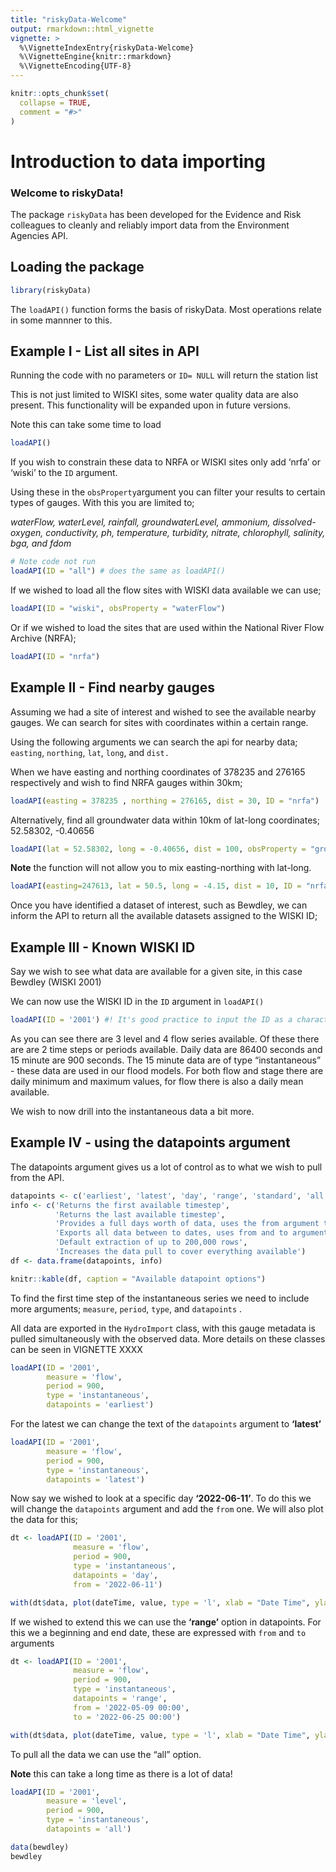 ```yaml
---
title: "riskyData-Welcome"
output: rmarkdown::html_vignette
vignette: >
  %\VignetteIndexEntry{riskyData-Welcome}
  %\VignetteEngine{knitr::rmarkdown}
  %\VignetteEncoding{UTF-8}
---
```


```r
knitr::opts_chunk$set(
  collapse = TRUE,
  comment = "#>"
)
```

# Introduction to data importing

### Welcome to riskyData!

The package `riskyData` has been developed for the Evidence and Risk colleagues to cleanly and reliably import data from the Environment Agencies API.

## Loading the package

```r
library(riskyData)
```

The `loadAPI()` function forms the basis of riskyData. Most operations relate in some mannner to this. 

## Example I - List all sites in API

Running the code with no parameters or `ID= NULL` will return the station list

This is not just limited to WISKI sites, some water quality data are also present. This functionality will be expanded upon in future versions.

Note this can take some time to load

```r
loadAPI()
```

If you wish to constrain these data to NRFA or WISKI sites only add 'nrfa' or 'wiski' to the `ID` argument.

Using these in the `obsProperty`argument you can filter your results to certain types of gauges. With this you are limited to;

*waterFlow, waterLevel, rainfall, groundwaterLevel, ammonium, dissolved-oxygen, conductivity, ph, temperature, turbidity, nitrate, chlorophyll, salinity, bga, and fdom*

```r
# Note code not run
loadAPI(ID = "all") # does the same as loadAPI()
```

If we wished to load all the flow sites with WISKI data available we can use;

```r
loadAPI(ID = "wiski", obsProperty = "waterFlow")
```

Or if we wished to load the sites that are used within the National River Flow Archive (NRFA);

```r
loadAPI(ID = "nrfa")
```

## Example II - Find nearby gauges

Assuming we had a site of interest and wished to see the available nearby gauges. We can search for sites with coordinates within a certain range.

Using the following arguments we can search the api for nearby data; `easting`, `northing`, `lat`, `long`, and `dist.`

When we have easting and northing coordinates of 378235 and 276165 respectively and wish to find NRFA gauges within 30km;

```r
loadAPI(easting = 378235 , northing = 276165, dist = 30, ID = "nrfa")
```

Alternatively, find all groundwater data within 10km of lat-long coordinates; 52.58302, -0.40656

```r
loadAPI(lat = 52.58302, long = -0.40656, dist = 100, obsProperty = "groundwaterLevel")
```

**Note** the function will not allow you to mix easting-northing with lat-long.

```r
loadAPI(easting=247613, lat = 50.5, long = -4.15, dist = 10, ID = "nrfa")
```

Once you have identified a dataset of interest, such as Bewdley, we can inform the API to return all the available datasets assigned to the WISKI ID;

## Example III - Known WISKI ID

Say we wish to see what data are available for a given site, in this case Bewdley (WISKI 2001)

We can now use the WISKI ID in the `ID` argument in `loadAPI()`

```r
loadAPI(ID = '2001') #! It's good practice to input the ID as a character string
```

As you can see there are 3 level and 4 flow series available. Of these there are are 2 time steps or periods available. Daily data are 86400 seconds and 15 minute are 900 seconds. The 15 minute data are of type "instantaneous" - these data are used in our flood models. For both flow and stage there are daily minimum and maximum values, for flow there is also a daily mean available.

We wish to now drill into the instantaneous data a bit more.

## Example IV - using the datapoints argument

The datapoints argument gives us a lot of control as to what we wish to pull from the API.

```r
datapoints <- c('earliest', 'latest', 'day', 'range', 'standard', 'all')
info <- c('Returns the first available timestep',
          'Returns the last available timestep',
          'Provides a full days worth of data, uses the from argument to specify the date',
          'Exports all data between to dates, uses from and to arguments',
          'Default extraction of up to 200,000 rows',
          'Increases the data pull to cover everything available')
df <- data.frame(datapoints, info)

knitr::kable(df, caption = "Available datapoint options")

```

To find the first time step of the instantaneous series we need to include more arguments; `measure`, `period`, `type`, and `datapoints` .

All data are exported in the `HydroImport` class, with this gauge metadata is pulled simultaneously with the observed data. More details on these classes can be seen in VIGNETTE XXXX

```r
loadAPI(ID = '2001', 
        measure = 'flow',
        period = 900,
        type = 'instantaneous',
        datapoints = 'earliest')
```

For the latest we can change the text of the `datapoints` argument to **'latest'**

```r
loadAPI(ID = '2001', 
        measure = 'flow',
        period = 900,
        type = 'instantaneous',
        datapoints = 'latest')
```

Now say we wished to look at a specific day **'2022-06-11'**. To do this we will change the `datapoints` argument and add the `from` one. We will also plot the data for this;

```r
dt <- loadAPI(ID = '2001', 
              measure = 'flow',
              period = 900,
              type = 'instantaneous',
              datapoints = 'day',
              from = '2022-06-11')

with(dt$data, plot(dateTime, value, type = 'l', xlab = "Date Time", ylab = "Flow (cumecs)"))
```

If we wished to extend this we can use the **'range'** option in datapoints. For this we a beginning and end date, these are expressed with `from` and `to` arguments

```r
dt <- loadAPI(ID = '2001', 
              measure = 'flow',
              period = 900,
              type = 'instantaneous',
              datapoints = 'range',
              from = '2022-05-09 00:00',
              to = '2022-06-25 00:00')

with(dt$data, plot(dateTime, value, type = 'l', xlab = "Date Time", ylab = "Flow (cumecs)"))
```

To pull all the data we can use the "all" option.

**Note** this can take a long time as there is a lot of data!

```r
loadAPI(ID = '2001', 
        measure = 'level',
        period = 900,
        type = 'instantaneous',
        datapoints = 'all')
```

```r
data(bewdley)
bewdley
```

